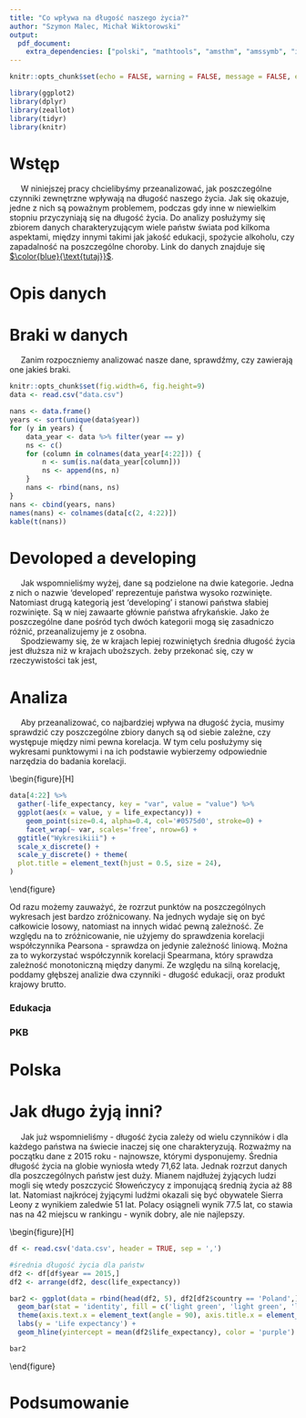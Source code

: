 ```yaml
---
title: "Co wpływa na długość naszego życia?"
author: "Szymon Malec, Michał Wiktorowski"
output:
  pdf_document: 
    extra_dependencies: ["polski", "mathtools", "amsthm", "amssymb", "icomma", "upgreek", "xfrac", "scrextend", "float", "tabularx", "hyperref", "caption", "enumitem"]
---
```


\raggedbottom

```r
knitr::opts_chunk$set(echo = FALSE, warning = FALSE, message = FALSE, eval = TRUE)
```

```r
library(ggplot2)
library(dplyr)
library(zeallot)
library(tidyr)
library(knitr)
```


# Wstęp
<!-- Akapit - 6 spacji -->
|      W niniejszej pracy chcielibyśmy przeanalizować, jak poszczególne czynniki zewnętrzne wpływają na długość naszego życia. Jak się okazuje, jedne z nich są poważnym problemem, podczas gdy inne w niewielkim stopniu przyczyniają się na długość życia. Do analizy posłużymy się zbiorem danych charakteryzującym wiele państw świata pod kilkoma aspektami, między innymi takimi jak jakość edukacji, spożycie alkoholu, czy zapadalność na poszczególne choroby. Link do danych znajduje się [$\color{blue}{\text{tutaj}}$](https://www.kaggle.com/datasets/kumarajarshi/life-expectancy-who?fbclid=IwAR2HtwUPyioM4tHmuae7B2owTUB8q3XlmpP12LbTM9NYDsi4qtaWGOYoNDE).


# Opis danych


# Braki w danych
|      Zanim rozpoczniemy analizować nasze dane, sprawdźmy, czy zawierają one jakieś braki.

```r
knitr::opts_chunk$set(fig.width=6, fig.height=9) 
data <- read.csv("data.csv")

nans <- data.frame()
years <- sort(unique(data$year))
for (y in years) {
    data_year <- data %>% filter(year == y)
    ns <- c()
    for (column in colnames(data_year[4:22])) {
        n <- sum(is.na(data_year[column]))
        ns <- append(ns, n)
    }
    nans <- rbind(nans, ns)
}
nans <- cbind(years, nans)
names(nans) <- colnames(data[c(2, 4:22)])
kable(t(nans))
```

# Devoloped a developing
|      Jak wspomnieliśmy wyżej, dane są podzielone na dwie kategorie. Jedna z nich o nazwie 'developed' reprezentuje państwa wysoko rozwinięte. Natomiast drugą kategorią jest 'developing' i stanowi państwa słabiej rozwinięte. Są w niej zawaarte głównie państwa afrykańskie. Jako że poszczególne dane pośród tych dwóch kategorii mogą się zasadniczo różnić, przeanalizujemy je z osobna.

|      Spodziewamy się, że w krajach lepiej rozwiniętych średnia długość życia jest dłuższa niż w krajach uboższych. żeby przekonać się, czy w rzeczywistości tak jest, 


# Analiza
|      Aby przeanalizować, co najbardziej wpływa na długość życia, musimy sprawdzić czy poszczególne zbiory danych są od siebie zależne, czy występuje między nimi pewna korelacja. W tym celu posłużymy się wykresami punktowymi i na ich podstawie wybierzemy odpowiednie narzędzia do badania korelacji.


\begin{figure}[H]
```r
data[4:22] %>%
  gather(-life_expectancy, key = "var", value = "value") %>% 
  ggplot(aes(x = value, y = life_expectancy)) +
    geom_point(size=0.4, alpha=0.4, col='#0575d0', stroke=0) +
    facet_wrap(~ var, scales='free', nrow=6) + 
  ggtitle("Wykresikiii") + 
  scale_x_discrete() + 
  scale_y_discrete() + theme(
  plot.title = element_text(hjust = 0.5, size = 24),
)
```
\caption{Zależność długości życia od poszczególnych czynników}
\end{figure}


Od razu możemy zauważyć, że rozrzut punktów na poszczególnych wykresach jest bardzo zróżnicowany. Na jednych wydaje się on być całkowicie losowy, natomiast na innych widać pewną zależność. Ze względu na to zróżnicowanie, nie użyjemy do sprawdzenia korelacji współczynnika Pearsona - sprawdza on jedynie zależność liniową. Można za to wykorzystać współczynnik korelacji Spearmana, który sprawdza zależność monotoniczną między danymi. Ze względu na silną korelację, poddamy głębszej analizie dwa czynniki - długość edukacji, oraz produkt krajowy brutto.

### Edukacja
### PKB


# Polska


# Jak długo żyją inni?
|      Jak już wspomnieliśmy - długość życia zależy od wielu czynników i dla każdego państwa na świecie inaczej się one charakteryzują. Rozważmy na początku dane z 2015 roku - najnowsze, którymi dysponujemy. Średnia długość życia na globie wyniosła wtedy 71,62 lata. Jednak rozrzut danych dla poszczególnych państw jest duży. Mianem najdłużej żyjących ludzi mogli się wtedy poszczycić Słoweńczycy z imponującą średnią życia aż 88 lat. Natomiast najkrócej żyjącymi ludźmi okazali się być obywatele Sierra Leony z wynikiem zaledwie 51 lat. Polacy osiągneli wynik 77.5 lat, co stawia nas na 42 miejscu w rankingu - wynik dobry, ale nie najlepszy.

\begin{figure}[H]
```r

df <- read.csv('data.csv', header = TRUE, sep = ',')

#średnia długość życia dla państw
df2 <- df[df$year == 2015,]
df2 <- arrange(df2, desc(life_expectancy))

bar2 <- ggplot(data = rbind(head(df2, 5), df2[df2$country == 'Poland',], tail(df2, 5)), mapping = aes(reorder(country, -life_expectancy, sum), life_expectancy)) + 
  geom_bar(stat = 'identity', fill = c('light green', 'light green', 'light green', 'light green', 'light green', 'gold', 'orangered', 'orangered', 'orangered', 'orangered', 'orangered'), color = 'black') +
  theme(axis.text.x = element_text(angle = 90), axis.title.x = element_blank()) +
  labs(y = 'Life expectancy') +
  geom_hline(yintercept = mean(df2$life_expectancy), color = 'purple')

bar2
```
\caption{Wykresik}
\end{figure}


# Podsumowanie
